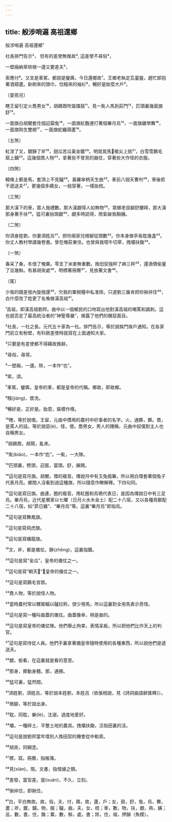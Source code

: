 ```yaml
---
---
---
```

title: 般涉哨遍 高祖還鄉
---




般涉哨遍 高祖還鄉¹

社長排門告示²， 但有的差使無推故³, 這差使不尋俗⁴，

一壁廂納草除根一邊又要差夫⁵，

索應付⁶。又言是車駕，都說是鑾輿，今日還鄉故⁷。王鄉老執定瓦臺盤，趙忙郎抱著酒葫蘆。新刷來的頭巾，恰糨來的袖衫⁸，暢好是妝麼大戶⁹。

〔耍孩兒〕

瞎王留引定火喬男女¹⁰，胡踢蹬吹笛擂鼓¹¹。見一颩人馬到莊門¹²，匹頭裏幾面旗舒¹³。

一面旗白胡闌套住個迎霜兔¹⁴，一面旗紅麴連打著個畢月烏¹⁵，一面旗雞學舞¹⁶，一面旗狗生雙翅¹⁷，一面旗蛇纏葫蘆¹⁸。

〔五煞〕

紅漆了叉，銀錚了斧¹⁹，甜瓜苦瓜黃金鍍²⁰。明晃晃馬槍尖上挑²¹，白雪雪鵝毛扇上鋪²²。這幾個喬人物²³，拿著些不曾見的器仗，穿著些大作怪的衣服。

〔四煞〕

轅條上都是馬，套頂上不見驢²⁴。黃羅傘柄天生曲²⁵。車前八個天曹判²⁶，車後若干遞送夫²⁷。更幾個多嬌女，一般穿著，一樣妝梳。

〔三煞〕

那大漢下的車，眾人施禮數。那大漢覷得人如無物²⁸。眾鄉老屈腳舒腰拜，那大漢那身著手扶²⁹。猛可裏抬頭覷³⁰，覷多時認得，險氣破我胸脯。

〔二煞〕

你須身姓劉，你妻須姓呂³¹。把你兩家兒根腳從頭數³²。你本身做亭長耽幾盞³³。你丈人教村學讀幾卷書。曾在俺莊東住。也曾與我喂牛切草，拽壩扶鋤³⁴。

〔一煞〕

春采了桑，冬借了俺粟。零支了米麥無重數。換田契強秤了麻三秤³⁵，還酒債偷量了豆幾斛。有甚胡突處³⁶，明標著冊曆³⁷，見放著文書³⁸。

〔尾〕

少我的錢差發內旋撥還³⁹，欠我的粟稅糧中私准除。只道劉三誰肯把你揪捽住⁴⁰，白什麼改了姓更了名喚做漢高祖⁴¹。

¹高祖，即漢高祖劉邦。曲中以一個鄉民的口吻寫出他對漢高祖的嘲罵和諷刺。這也就否定了最高統治者的“神聖尊嚴”，揭露了他們的醜惡面目。

²社長，一社之長。元代五十家為一社。排門告示，等於說挨門挨戶通知。在各家門前立有粉壁，有科斂差使時就寫在上面通知大家。

³只要是有差使都不得藉故推辭。

⁴尋俗，尋常。

⁵一壁廂，一邊。除，一本作“也”。

⁶索，須。

⁷車駕，鑾輿，皇帝的車，都是皇帝的代稱。鄉故，即故鄉。

⁸糨(jiàng)，漿洗。

⁹暢好是，正好是。妝麼，裝模作樣。

¹⁰瞎，等於說壞。王留，元曲中慣用的農村中好事者的名字。火，通夥，夥。喬，是罵人的話，等於說惡(è)，怪，壞。喬男女，男人的賤稱，元曲中奴僕對主人也自稱男女。

¹¹胡踢蹬，胡鬧，亂來。

¹²颩(biāo)，一本作“彪”。一颩，一大隊。

¹³匹頭裏，劈頭，迎面，當頭。舒，展開。

¹⁴這句是寫月旗。胡闌，環的複音。傳說月中有玉兔搗藥，所以用白環套著個兔子代表月亮。鄉間人沒看到過這種旗，所以隨意作瞭解釋。下四句同。

¹⁵這句是寫日旗。曲連，圈的複音。用紅圈和烏鴉代表日，是因為傳說日中有三足烏。畢月烏，近代星曆家以七曜（日月火水木金土）配二十八宿，又以各種鳥獸配二十八宿，如“昴日雞”、“畢月烏”等。這裏“畢月烏”即指烏。

¹⁶這句是寫舞鳳旗。

¹⁷這句是寫飛虎旗。

¹⁸這句是寫蟠龍旗。

¹⁹叉，斧，都是儀仗。錚(zhēng)，這裏指鍍。

²⁰這句是寫“金瓜”，皇帝的儀仗之一。

²¹這句是寫“朝天”，皇帝的儀仗之一。

²²這句是寫鵝毛宮扇。

²³喬人物，等於說怪人物。

²⁴當時農村常以騾駕轅以驢拉靷，很少用馬，所以這裏對全用馬表示奇怪。

²⁵這句是寫一種叫曲蓋的儀仗。曲蓋像傘，柄是曲的。

²⁶這句是寫皇帝的儀仗隊。他們舉止拘束，表情呆板，所以把他們比作天上的判官。

²⁷這句是寫侍從人員。他們手裏拿著備皇帝隨時使用的各種東西，所以說他們是遞送夫。

²⁸覷，偷看，在這裏就是看的意思。

²⁹那身，揶動身體。那，通挪。

³⁰猛可裏，猛然間。

³¹須姓劉，須姓呂，等於說本姓劉，本姓呂（依張相說，見《詩詞曲語辭匯釋》）。

³²根腳，等於說出身。

³³耽，同耽，樂(lè)，沈溺，過度地愛好。

³⁴壩，一種碎土、平整土地的農具。拽壩扶鋤，泛指田裏的活。

³⁵這句是說劉邦當年借別人換田契的機會從中勒索。

³⁶胡突，同糊塗。

³⁷標，寫。冊曆，指帳簿。

³⁸見(xiàn)，現。文書，指借據之類。

³⁸差發，當官差。旋(xuàn)，不久，立刻。

⁴⁰揪捽住，即揪住。

⁴¹白，平白無故。故，俗，夫，付，輿，故，蘆，戶；女，鼓，舒，兔，烏，舞，蘆；斧，鍍，鋪，物，服；驢，曲，夫，女，梳；車，數，物，扶，覷，熟，脯；呂，數，書，住，鋤；粟，數，斛，處，書；除，住，祖，押韻（魚模）。